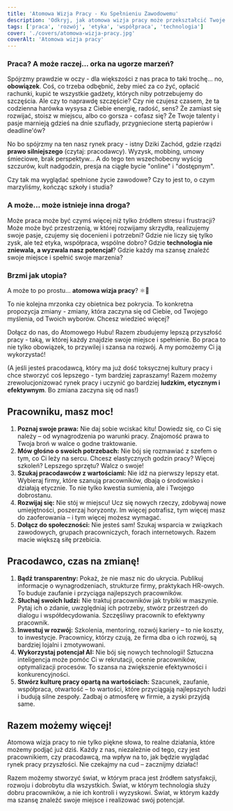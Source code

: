 ```yaml
---
title: 'Atomowa Wizja Pracy - Ku Spełnieniu Zawodowemu'
description: 'Odkryj, jak atomowa wizja pracy może przekształcić Twoje życie zawodowe, dając Ci przestrzeń do rozwoju, realizacji pasji i znalezienia prawdziwego spełnienia.'
tags: ['praca', 'rozwój', 'etyka', 'współpraca', 'technologia']
cover: './covers/atomowa-wizja-pracy.jpg'
coverAlt: 'Atomowa wizja pracy'
---
```


### Praca? A może raczej... orka na ugorze marzeń?

Spójrzmy prawdzie w oczy - dla większości z nas praca to taki trochę... no, **obowiązek**. Coś, co trzeba odbębnić, żeby mieć za co żyć, opłacić rachunki, kupić te wszystkie gadżety, których niby potrzebujemy do szczęścia. Ale czy to naprawdę szczęście? Czy nie czujesz czasem, że ta codzienna harówka wysysa z Ciebie energię, radość, sens? Że zamiast się rozwijać, stoisz w miejscu, albo co gorsza - cofasz się? Że Twoje talenty i pasje marnieją gdzieś na dnie szuflady, przygniecione stertą papierów i deadline'ów?

No bo spójrzmy na ten nasz rynek pracy - istny Dziki Zachód, gdzie rządzi **prawo silniejszego** (czytaj: pracodawcy). Wyzysk, mobbing, umowy śmieciowe, brak perspektyw... A do tego ten wszechobecny wyścig szczurów, kult nadgodzin, presja na ciągłe bycie "online" i "dostępnym".

Czy tak ma wyglądać spełnione życie zawodowe? Czy to jest to, o czym marzyliśmy, kończąc szkoły i studia?

### A może... może istnieje inna droga?

Może praca może być czymś więcej niż tylko źródłem stresu i frustracji? Może może być przestrzenią, w której rozwijamy skrzydła, realizujemy swoje pasje, czujemy się docenieni i potrzebni? Gdzie nie liczy się tylko zysk, ale też etyka, współpraca, wspólne dobro? Gdzie **technologia nie zniewala, a wyzwala nasz potencjał**? Gdzie każdy ma szansę znaleźć swoje miejsce i spełnić swoje marzenia?

### Brzmi jak utopia?

A może to po prostu... **atomowa wizja pracy**? ⚛️💼

To nie kolejna mrzonka czy obietnica bez pokrycia. To konkretna propozycja zmiany - zmiany, która zaczyna się od Ciebie, od Twojego myślenia, od Twoich wyborów. Chcesz wiedzieć więcej?

Dołącz do nas, do Atomowego Hubu! Razem zbudujemy lepszą przyszłość pracy - taką, w której każdy znajdzie swoje miejsce i spełnienie. Bo praca to nie tylko obowiązek, to przywilej i szansa na rozwój. A my pomożemy Ci ją wykorzystać!

(A jeśli jesteś pracodawcą, który ma już dość toksycznej kultury pracy i chce stworzyć coś lepszego - tym bardziej zapraszamy! Razem możemy zrewolucjonizować rynek pracy i uczynić go bardziej **ludzkim, etycznym i efektywnym**. Bo zmiana zaczyna się od nas!)

## Pracowniku, masz moc!

1. **Poznaj swoje prawa:** Nie daj sobie wciskać kitu! Dowiedz się, co Ci się należy – od wynagrodzenia po warunki pracy. Znajomość prawa to Twoja broń w walce o godne traktowanie.
2. **Mów głośno o swoich potrzebach:** Nie bój się rozmawiać z szefem o tym, co Ci leży na sercu. Chcesz elastycznych godzin pracy? Więcej szkoleń? Lepszego sprzętu? Walcz o swoje!
3. **Szukaj pracodawców z wartościami:** Nie idź na pierwszy lepszy etat. Wybieraj firmy, które szanują pracowników, dbają o środowisko i działają etycznie. To nie tylko kwestia sumienia, ale i Twojego dobrostanu.
4. **Rozwijaj się:** Nie stój w miejscu! Ucz się nowych rzeczy, zdobywaj nowe umiejętności, poszerzaj horyzonty. Im więcej potrafisz, tym więcej masz do zaoferowania – i tym więcej możesz wymagać.
5. **Dołącz do społeczności:** Nie jesteś sam! Szukaj wsparcia w związkach zawodowych, grupach pracowniczych, forach internetowych. Razem macie większą siłę przebicia.

## Pracodawco, czas na zmianę!

1. **Bądź transparentny:** Pokaż, że nie masz nic do ukrycia. Publikuj informacje o wynagrodzeniach, strukturze firmy, praktykach HR-owych. To buduje zaufanie i przyciąga najlepszych pracowników.
2. **Słuchaj swoich ludzi:** Nie traktuj pracowników jak trybiki w maszynie. Pytaj ich o zdanie, uwzględniaj ich potrzeby, stwórz przestrzeń do dialogu i współdecydowania. Szczęśliwy pracownik to efektywny pracownik.
3. **Inwestuj w rozwój:** Szkolenia, mentoring, rozwój kariery – to nie koszty, to inwestycje. Pracownicy, którzy czują, że firma dba o ich rozwój, są bardziej lojalni i zmotywowani.
4. **Wykorzystaj potencjał AI:** Nie bój się nowych technologii! Sztuczna inteligencja może pomóc Ci w rekrutacji, ocenie pracowników, optymalizacji procesów. To szansa na zwiększenie efektywności i konkurencyjności.
5. **Stwórz kulturę pracy opartą na wartościach:** Szacunek, zaufanie, współpraca, otwartość – to wartości, które przyciągają najlepszych ludzi i budują silne zespoły. Zadbaj o atmosferę w firmie, a zyski przyjdą same.

## Razem możemy więcej!

Atomowa wizja pracy to nie tylko piękne słowa, to realne działania, które możemy podjąć już dziś. Każdy z nas, niezależnie od tego, czy jest pracownikiem, czy pracodawcą, ma wpływ na to, jak będzie wyglądać rynek pracy przyszłości. Nie czekajmy na cud – zacznijmy działać!

Razem możemy stworzyć świat, w którym praca jest źródłem satysfakcji, rozwoju i dobrobytu dla wszystkich. Świat, w którym technologia służy dobru pracowników, a nie ich kontroli i wyzyskowi. Świat, w którym każdy ma szansę znaleźć swoje miejsce i realizować swój potencjał.
